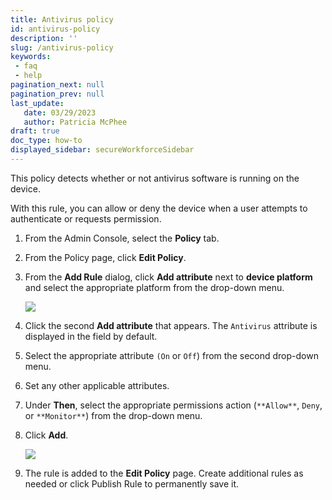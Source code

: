```yaml
---
title: Antivirus policy
id: antivirus-policy
description: ''
slug: /antivirus-policy
keywords: 
 - faq
 - help
pagination_next: null
pagination_prev: null
last_update: 
   date: 03/29/2023
   author: Patricia McPhee
draft: true
doc_type: how-to
displayed_sidebar: secureWorkforceSidebar
---
```



This policy detects whether or not antivirus software is running on the device.

With this rule, you can allow or deny the device when a user attempts to authenticate or requests permission. 

<SupportedOsAuthenticatorWindowsOnly />



1. From the Admin Console, select the **Policy** tab.

2. From the Policy page, click **Edit Policy**. 

3. From the **Add Rule** dialog, click **Add attribute** next to **device platform** and select the appropriate platform from the drop-down menu. 

   ![](/images/policy/device_platform_windows.PNG)

4. Click the second **Add attribute** that appears. The `Antivirus` attribute is displayed in the field by default.

5. Select the appropriate attribute `(On` or `Off`) from the second drop-down menu.

6. Set any other applicable attributes.

7. Under **Then**, select the appropriate permissions action (`**Allow**`, `Deny`, or `**Monitor**`) from the drop-down menu.

8. Click **Add**. 

   ![](/images/policy/antivirus_windows_on.PNG)

9. The rule is added to the **Edit Policy** page. Create additional rules as needed or click Publish Rule to permanently save it.

